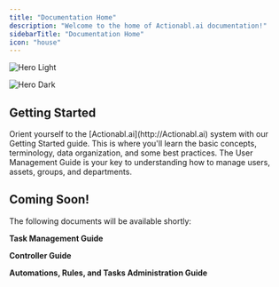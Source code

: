 ```yaml
---
title: "Documentation Home"
description: "Welcome to the home of Actionabl.ai documentation!"
sidebarTitle: "Documentation Home"
icon: "house"
---
```


<img
  className="block dark:hidden"
  src="/images/actionabl_hero.png"
  alt="Hero Light"
/>

<img
  className="hidden dark:block"
  src="/images/actionabl_hero.png"
  alt="Hero Dark"
/>

## Getting Started

<CardGroup cols="2">
  <Card title="Getting Started Guide" icon="360-degrees" color="blue" href="https://actionabl.mintlify.app/GettingStarted/getting-started">
    Orient yourself to the [Actionabl.ai](http://Actionabl.ai) system with our Getting Started guide. This is where you'll learn the basic concepts, terminology, data organization, and some best practices.
  </Card>
  <Card title="User Management Guide" icon="person" color="purple" href="/UserManagement/user-management">
    The User Management Guide is your key to understanding how to manage users, assets, groups, and departments.
  </Card>
</CardGroup>

## Coming Soon!

The following documents will be available shortly:

**Task Management Guide**

**Controller Guide**

**Automations, Rules, and Tasks Administration Guide**
